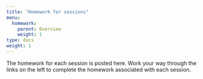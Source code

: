 ```yaml
---
title: "Homework for sessions"
menu:
  homework:
    parent: Overview
    weight: 1
type: docs
weight: 1
---
```


The homework for each session is posted here. Work your way through the links on the left to complete the homework associated with each session.
